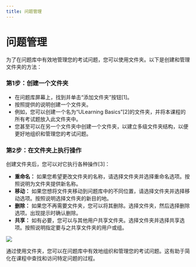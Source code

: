 ```yaml
---
title: 问题管理
---
```



# 问题管理

为了在问题库中有效地管理您的考试问题，您可以使用文件夹。以下是创建和管理文件夹的方法：

### 第1步：创建一个文件夹
- 在问题库屏幕上，找到并单击“添加文件夹”按钮[1]。
- 按照提供的说明创建一个文件夹。
- 例如，您可以创建一个名为“ULearning Basics”[2]的文件夹，并将本课程的所有考试题放入此文件夹中。
- 您甚至可以在另一个文件夹中创建一个文件夹，以建立多级文件夹结构，以便更好地组织和管理您的考试问题。

### 第2步：在文件夹上执行操作

创建文件夹后，您可以对它执行各种操作[3]：

- **重命名：** 如果您希望更改文件夹的名称，请选择文件夹并选择重命名选项。按照说明为文件夹提供新名称。
- **移动：** 如果您想将文件夹移动到问题库中的不同位置，请选择文件夹并选择移动选项。按照说明选择文件夹的新目的地。
- **删除：** 如果您不再需要文件夹，您可以将其删除。选择文件夹，然后选择删除选项。出现提示时确认删除。
- **共享：** 如有必要，您可以与其他用户共享文件夹。选择文件夹并选择共享选项。按照说明指定要与之共享文件夹的用户或组。

![](/img/utest/teacher/question04.png)

通过使用文件夹，您可以在问题库中有效地组织和管理您的考试问题。这有助于简化在课程中查找和访问特定问题的过程。
